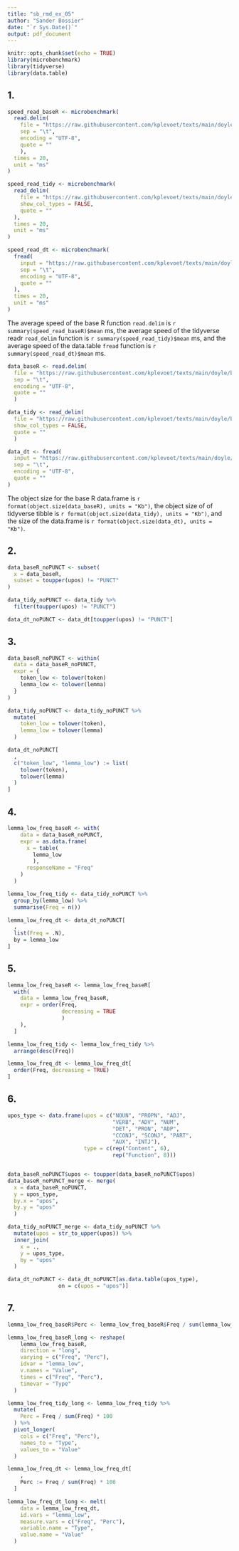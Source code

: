 ```yaml
---
title: "sb_rmd_ex_05"
author: "Sander Bossier"
date: "`r Sys.Date()`"
output: pdf_document
---
```


```r
knitr::opts_chunk$set(echo = TRUE)
library(microbenchmark)
library(tidyverse)
library(data.table)
```

## 1.

```r
speed_read_baseR <- microbenchmark(
  read.delim(
    file = "https://raw.githubusercontent.com/kplevoet/texts/main/doyle/baskervilles_TAG.txt",
    sep = "\t",
    encoding = "UTF-8",
    quote = ""
    ),
  times = 20,
  unit = "ms"
)

speed_read_tidy <- microbenchmark(
  read_delim(
    file = "https://raw.githubusercontent.com/kplevoet/texts/main/doyle/baskervilles_TAG.txt",
    show_col_types = FALSE,
    quote = ""
  ),
  times = 20,
  unit = "ms"
)

speed_read_dt <- microbenchmark(
  fread(
    input = "https://raw.githubusercontent.com/kplevoet/texts/main/doyle/baskervilles_TAG.txt",
    sep = "\t",
    encoding = "UTF-8",
    quote = ""
  ),
  times = 20,
  unit = "ms"
)
```

The average speed of the base R function `read.delim` is `r summary(speed_read_baseR)$mean` ms, the average speed of the tidyverse readr `read_delim` function is `r summary(speed_read_tidy)$mean` ms, and the average speed of the data.table `fread` function is `r summary(speed_read_dt)$mean` ms.

```r
data_baseR <- read.delim(
  file = "https://raw.githubusercontent.com/kplevoet/texts/main/doyle/baskervilles_TAG.txt",
  sep = "\t",
  encoding = "UTF-8",
  quote = ""
  )

data_tidy <- read_delim(
  file = "https://raw.githubusercontent.com/kplevoet/texts/main/doyle/baskervilles_TAG.txt",
  show_col_types = FALSE,
  quote = ""
  )

data_dt <- fread(
  input = "https://raw.githubusercontent.com/kplevoet/texts/main/doyle/baskervilles_TAG.txt",
  sep = "\t",
  encoding = "UTF-8",
  quote = ""
)
```

The object size for the base R data.frame is `r format(object.size(data_baseR), units = "Kb")`, the object size of of tidyverse tibble is `r format(object.size(data_tidy), units = "Kb")`, and the size of the data.frame is `r format(object.size(data_dt), units = "Kb")`.

## 2.

```r
data_baseR_noPUNCT <- subset(
  x = data_baseR,
  subset = toupper(upos) != "PUNCT"
)

data_tidy_noPUNCT <- data_tidy %>%
  filter(toupper(upos) != "PUNCT")

data_dt_noPUNCT <- data_dt[toupper(upos) != "PUNCT"]
```

## 3.

```r
data_baseR_noPUNCT <- within(
  data = data_baseR_noPUNCT,
  expr = {
    token_low <- tolower(token)
    lemma_low <- tolower(lemma)
  }
)

data_tidy_noPUNCT <- data_tidy_noPUNCT %>%
  mutate(
    token_low = tolower(token),
    lemma_low = tolower(lemma)
  )

data_dt_noPUNCT[
  ,
  c("token_low", "lemma_low") := list(
    tolower(token),
    tolower(lemma)
  )
]
```


## 4.

```r
lemma_low_freq_baseR <- with(
    data = data_baseR_noPUNCT,
    expr = as.data.frame(
      x = table(
        lemma_low
        ),
      responseName = "Freq"
    )
  )

lemma_low_freq_tidy <- data_tidy_noPUNCT %>%
  group_by(lemma_low) %>%
  summarise(Freq = n())

lemma_low_freq_dt <- data_dt_noPUNCT[
  ,
  list(Freq = .N),
  by = lemma_low
]
```

## 5.

```r
lemma_low_freq_baseR <- lemma_low_freq_baseR[
  with(
    data = lemma_low_freq_baseR,
    expr = order(Freq,
                 decreasing = TRUE
                 )
    ),
  ]

lemma_low_freq_tidy <- lemma_low_freq_tidy %>%
  arrange(desc(Freq))

lemma_low_freq_dt <- lemma_low_freq_dt[
  order(Freq, decreasing = TRUE)
]
```

## 6.

```r
upos_type <- data.frame(upos = c("NOUN", "PROPN", "ADJ",
                                 "VERB", "ADV", "NUM",
                                 "DET", "PRON", "ADP",
                                 "CCONJ", "SCONJ", "PART",
                                 "AUX", "INTJ"),
                        type = c(rep("Content", 6),
                                 rep("Function", 8)))


data_baseR_noPUNCT$upos <- toupper(data_baseR_noPUNCT$upos)
data_baseR_noPUNCT_merge <- merge(
  x = data_baseR_noPUNCT,
  y = upos_type,
  by.x = "upos",
  by.y = "upos"
  )

data_tidy_noPUNCT_merge <- data_tidy_noPUNCT %>%
  mutate(upos = str_to_upper(upos)) %>%
  inner_join(
    x = .,
    y = upos_type,
    by = "upos"
  )

data_dt_noPUNCT <- data_dt_noPUNCT[as.data.table(upos_type),
                on = c(upos = "upos")]
```

## 7.

```r
lemma_low_freq_baseR$Perc <- lemma_low_freq_baseR$Freq / sum(lemma_low_freq_baseR$Freq) * 100

lemma_low_freq_baseR_long <- reshape(
    lemma_low_freq_baseR,
    direction = "long",
    varying = c("Freq", "Perc"),
    idvar = "lemma_low",
    v.names = "Value",
    times = c("Freq", "Perc"),
    timevar = "Type"
  )

lemma_low_freq_tidy_long <- lemma_low_freq_tidy %>%
  mutate(
    Perc = Freq / sum(Freq) * 100
  ) %>%
  pivot_longer(
    cols = c("Freq", "Perc"),
    names_to = "Type",
    values_to = "Value"
  )

lemma_low_freq_dt <- lemma_low_freq_dt[
    ,
    Perc := Freq / sum(Freq) * 100
  ]

lemma_low_freq_dt_long <- melt(
    data = lemma_low_freq_dt,
    id.vars = "lemma_low",
    measure.vars = c("Freq", "Perc"),
    variable.name = "Type",
    value.name = "Value"
  )
```
